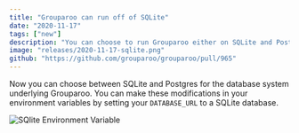 ```yaml
---
title: "Grouparoo can run off of SQLite"
date: "2020-11-17"
tags: ["new"]
description: "You can choose to run Grouparoo either on SQLite and Postgres"
image: "releases/2020-11-17-sqlite.png"
github: "https://github.com/grouparoo/grouparoo/pull/965"
---
```


Now you can choose between SQLite and Postgres for the database system underlying Grouparoo. You can make these modifications in your environment variables by setting your `DATABASE_URL` to a SQLite database.

<Image
  src="releases/2020-11-17-sqlite.png"
  alt="SQlite Environment Variable"
  width={547}
  height={125}
/>
